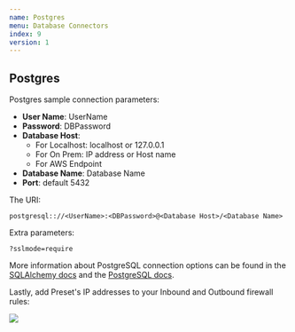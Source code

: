 ```yaml
---
name: Postgres
menu: Database Connectors 
index: 9
version: 1
---
```


Postgres
-------------

Postgres sample connection parameters:

* **User Name**: UserName
* **Password**: DBPassword
* **Database Host**:
    * For Localhost: localhost or 127.0.0.1
    * For On Prem: IP address or Host name
    * For AWS Endpoint
* **Database Name**: Database Name
* **Port**: default 5432

The URI:

```
postgresql:://<UserName>:<DBPassword>@<Database Host>/<Database Name>
```
Extra parameters:

```
?sslmode=require
```

More information about PostgreSQL connection options can be found in the [SQLAlchemy docs](https://docs.sqlalchemy.org/en/13/dialects/postgresql.html#module-sqlalchemy.dialects.postgresql.psycopg2) and the [PostgreSQL docs](https://www.postgresql.org/docs/9.1/libpq-connect.html#LIBPQ-PQCONNECTDBPARAMS).

Lastly, add Preset's IP addresses to your Inbound and Outbound firewall rules:

<img src="/static/images/ip-address-example.png" />
